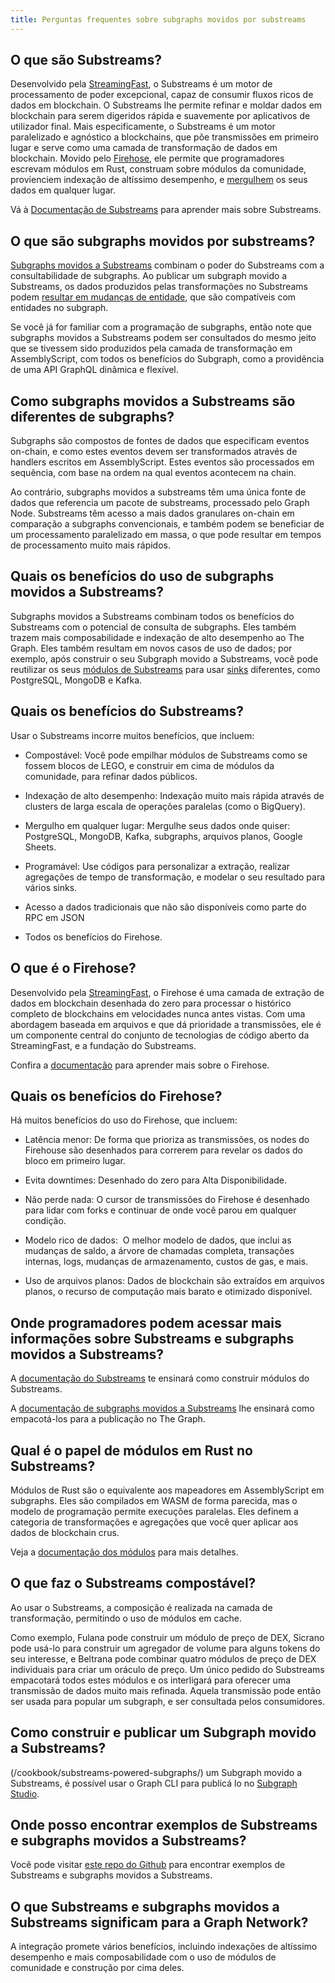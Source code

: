 ```yaml
---
title: Perguntas frequentes sobre subgraphs movidos por substreams
---
```


## O que são Substreams?

Desenvolvido pela [StreamingFast](https://www.streamingfast.io/), o Substreams é um motor de processamento de poder excepcional, capaz de consumir fluxos ricos de dados em blockchain. O Substreams lhe permite refinar e moldar dados em blockchain para serem digeridos rápida e suavemente por aplicativos de utilizador final. Mais especificamente, o Substreams é um motor paralelizado e agnóstico a blockchains, que põe transmissões em primeiro lugar e serve como uma camada de transformação de dados em blockchain. Movido pelo [Firehose](https://firehose.streamingfast.io/), ele permite que programadores escrevam módulos em Rust, construam sobre módulos da comunidade, provienciem indexação de altíssimo desempenho, e [mergulhem](https://substreams.streamingfast.io/developers-guide/sink-targets) os seus dados em qualquer lugar.

Vá à [Documentação de Substreams](/substreams) para aprender mais sobre Substreams.

## O que são subgraphs movidos por substreams?

[Subgraphs movidos a Substreams](/cookbook/substreams-powered-subgraphs/) combinam o poder do Substreams com a consultabilidade de subgraphs. Ao publicar um subgraph movido a Substreams, os dados produzidos pelas transformações no Substreams podem [resultar em mudanças de entidade](https://github.com/streamingfast/substreams-sink-entity-changes/blob/develop/substreams-entity-change/src/tables.rs), que são compatíveis com entidades no subgraph.

Se você já for familiar com a programação de subgraphs, então note que subgraphs movidos a Substreams podem ser consultados do mesmo jeito que se tivessem sido produzidos pela camada de transformação em AssemblyScript, com todos os benefícios do Subgraph, como a providência de uma API GraphQL dinâmica e flexível.

## Como subgraphs movidos a Substreams são diferentes de subgraphs?

Subgraphs são compostos de fontes de dados que especificam eventos on-chain, e como estes eventos devem ser transformados através de handlers escritos em AssemblyScript. Estes eventos são processados em sequência, com base na ordem na qual eventos acontecem na chain.

Ao contrário, subgraphs movidos a substreams têm uma única fonte de dados que referencia um pacote de substreams, processado pelo Graph Node. Substreams têm acesso a mais dados granulares on-chain em comparação a subgraphs convencionais, e também podem se beneficiar de um processamento paralelizado em massa, o que pode resultar em tempos de processamento muito mais rápidos.

## Quais os benefícios do uso de subgraphs movidos a Substreams?

Subgraphs movidos a Substreams combinam todos os benefícios do Substreams com o potencial de consulta de subgraphs. Eles também trazem mais composabilidade e indexação de alto desempenho ao The Graph. Eles também resultam em novos casos de uso de dados; por exemplo, após construir o seu Subgraph movido a Substreams, você pode reutilizar os seus [módulos de Substreams](https://substreams.streamingfast.io/developers-guide/modules) para usar [sinks](https://substreams.streamingfast.io/developers-guide/sink-targets) diferentes, como PostgreSQL, MongoDB e Kafka.

## Quais os benefícios do Substreams?

Usar o Substreams incorre muitos benefícios, que incluem:

- Compostável: Você pode empilhar módulos de Substreams como se fossem blocos de LEGO, e construir em cima de módulos da comunidade, para refinar dados públicos.

- Indexação de alto desempenho: Indexação muito mais rápida através de clusters de larga escala de operações paralelas (como o BigQuery).

- Mergulho em qualquer lugar: Mergulhe seus dados onde quiser: PostgreSQL, MongoDB, Kafka, subgraphs, arquivos planos, Google Sheets.

- Programável: Use códigos para personalizar a extração, realizar agregações de tempo de transformação, e modelar o seu resultado para vários sinks.

- Acesso a dados tradicionais que não são disponíveis como parte do RPC em JSON

- Todos os benefícios do Firehose.

## O que é o Firehose?

Desenvolvido pela [StreamingFast](https://www.streamingfast.io/), o Firehose é uma camada de extração de dados em blockchain desenhada do zero para processar o histórico completo de blockchains em velocidades nunca antes vistas. Com uma abordagem baseada em arquivos e que dá prioridade a transmissões, ele é um componente central do conjunto de tecnologias de código aberto da StreamingFast, e a fundação do Substreams.

Confira a [documentação](https://firehose.streamingfast.io/) para aprender mais sobre o Firehose.

## Quais os benefícios do Firehose?

Há muitos benefícios do uso do Firehose, que incluem:

- Latência menor: De forma que prioriza as transmissões, os nodes do Firehouse são desenhados para correrem para revelar os dados do bloco em primeiro lugar.

- Evita downtimes: Desenhado do zero para Alta Disponibilidade.

- Não perde nada: O cursor de transmissões do Firehose é desenhado para lidar com forks e continuar de onde você parou em qualquer condição.

- Modelo rico de dados:  O melhor modelo de dados, que inclui as mudanças de saldo, a árvore de chamadas completa, transações internas, logs, mudanças de armazenamento, custos de gas, e mais.

- Uso de arquivos planos: Dados de blockchain são extraídos em arquivos planos, o recurso de computação mais barato e otimizado disponível.

## Onde programadores podem acessar mais informações sobre Substreams e subgraphs movidos a Substreams?

A [documentação do Substreams](/substreams) te ensinará como construir módulos do Substreams.

A [documentação de subgraphs movidos a Substreams](/cookbook/substreams-powered-subgraphs/) lhe ensinará como empacotá-los para a publicação no The Graph.

## Qual é o papel de módulos em Rust no Substreams?

Módulos de Rust são o equivalente aos mapeadores em AssemblyScript em subgraphs. Eles são compilados em WASM de forma parecida, mas o modelo de programação permite execuções paralelas. Eles definem a categoria de transformações e agregações que você quer aplicar aos dados de blockchain crus.

Veja a [documentação dos módulos](https://substreams.streamingfast.io/developers-guide/modules) para mais detalhes.

## O que faz o Substreams compostável?

Ao usar o Substreams, a composição é realizada na camada de transformação, permitindo o uso de módulos em cache.

Como exemplo, Fulana pode construir um módulo de preço de DEX, Sicrano pode usá-lo para construir um agregador de volume para alguns tokens do seu interesse, e Beltrana pode combinar quatro módulos de preço de DEX individuais para criar um oráculo de preço. Um único pedido do Substreams empacotará todos estes módulos e os interligará para oferecer uma transmissão de dados muito mais refinada. Aquela transmissão pode então ser usada para popular um subgraph, e ser consultada pelos consumidores.

## Como construir e publicar um Subgraph movido a Substreams?

(/cookbook/substreams-powered-subgraphs/) um Subgraph movido a Substreams, é possível usar o Graph CLI para publicá lo no [Subgraph Studio](https://thegraph.com/studio/).

## Onde posso encontrar exemplos de Substreams e subgraphs movidos a Substreams?

Você pode visitar [este repo do Github](https://github.com/pinax-network/awesome-substreams) para encontrar exemplos de Substreams e subgraphs movidos a Substreams.

## O que Substreams e subgraphs movidos a Substreams significam para a Graph Network?

A integração promete vários benefícios, incluindo indexações de altíssimo desempenho e mais composabilidade com o uso de módulos de comunidade e construção por cima deles.
